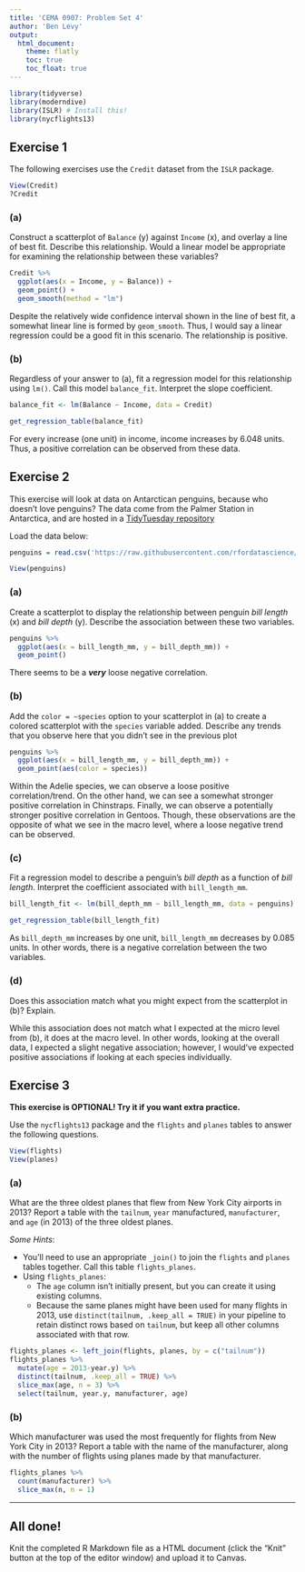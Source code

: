 ```yaml
---
title: 'CEMA 0907: Problem Set 4'
author: 'Ben Levy'
output: 
  html_document:
    theme: flatly
    toc: true
    toc_float: true
---
```


```r
library(tidyverse)
library(moderndive)
library(ISLR) # Install this!
library(nycflights13)
```

## Exercise 1

The following exercises use the `Credit` dataset from the `ISLR` package.

```r
View(Credit)
?Credit
```

### (a)

Construct a scatterplot of `Balance` (y) against `Income` (x), and overlay a line of best fit. Describe this relationship. Would a linear model be appropriate for examining the relationship between these variables?

```r
Credit %>%
  ggplot(aes(x = Income, y = Balance)) +
  geom_point() +
  geom_smooth(method = "lm")
```

Despite the relatively wide confidence interval shown in the line of best fit, a somewhat linear line is formed by `geom_smooth`. Thus, I would say a linear regression could be a good fit in this scenario. The relationship is positive.

### (b)

Regardless of your answer to (a), fit a regression model for this relationship using `lm()`. Call this model `balance_fit`. Interpret the slope coefficient.

```r
balance_fit <- lm(Balance ~ Income, data = Credit)

get_regression_table(balance_fit)
```

For every increase (one unit) in income, income increases by 6.048 units. Thus, a positive correlation can be observed from these data.

## Exercise 2

This exercise will look at data on Antarctican penguins, because who doesn't love penguins? The data come from the Palmer Station in Antarctica, and are hosted in a [TidyTuesday repository](https://github.com/rfordatascience/tidytuesday/blob/master/data/2020/2020-07-28/readme.md)

Load the data below:

```r
penguins = read.csv('https://raw.githubusercontent.com/rfordatascience/tidytuesday/master/data/2020/2020-07-28/penguins.csv')
```

```r
View(penguins)
```

### (a)

Create a scatterplot to display the relationship between penguin *bill length* (x) and *bill depth* (y). Describe the association between these two variables.

```r
penguins %>%
  ggplot(aes(x = bill_length_mm, y = bill_depth_mm)) +
  geom_point()
```

There seems to be a ***very*** loose negative correlation.

### (b)

Add the `color = ~species` option to your scatterplot in (a) to create a colored scatterplot with the `species` variable added. Describe any trends that you observe here that you didn't see in the previous plot

```r
penguins %>%
  ggplot(aes(x = bill_length_mm, y = bill_depth_mm)) +
  geom_point(aes(color = species))
```

Within the Adelie species, we can observe a loose positive correlation/trend. On the other hand, we can see a somewhat stronger positive correlation in Chinstraps. Finally, we can observe a potentially stronger positive correlation in Gentoos. Though, these observations are the opposite of what we see in the macro level, where a loose negative trend can be observed.

### (c)

Fit a regression model to describe a penguin's *bill depth* as a function of *bill length*. Interpret the coefficient associated with `bill_length_mm`.

```r
bill_length_fit <- lm(bill_depth_mm ~ bill_length_mm, data = penguins)

get_regression_table(bill_length_fit)
```

As `bill_depth_mm` increases by one unit, `bill_length_mm` decreases by 0.085 units. In other words, there is a negative correlation between the two variables.

### (d)

Does this association match what you might expect from the scatterplot in (b)? Explain.

While this association does not match what I expected at the micro level from (b), it does at the macro level. In other words, looking at the overall data, I expected a slight negative association; however, I would've expected positive associations if looking at each species individually.

## Exercise 3

**This exercise is OPTIONAL! Try it if you want extra practice.**

Use the `nycflights13` package and the `flights` and `planes` tables to answer the following questions.

```r
View(flights)
View(planes)
```

### (a)

What are the three oldest planes that flew from New York City airports in 2013? Report a table with the `tailnum`, `year` manufactured, `manufacturer`, and `age` (in 2013) of the three oldest planes.

*Some Hints*:

-   You'll need to use an appropriate `_join()` to join the `flights` and `planes` tables together. Call this table `flights_planes`.
-   Using `flights_planes`:
    -   The `age` column isn't initially present, but you can create it using existing columns.
    -   Because the same planes might have been used for many flights in 2013, use `distinct(tailnum, .keep_all = TRUE)` in your pipeline to retain distinct rows based on `tailnum`, but keep all other columns associated with that row.

```r
flights_planes <- left_join(flights, planes, by = c("tailnum"))
flights_planes %>%
  mutate(age = 2013-year.y) %>%
  distinct(tailnum, .keep_all = TRUE) %>%
  slice_max(age, n = 3) %>%
  select(tailnum, year.y, manufacturer, age)
```

### (b)

Which manufacturer was used the most frequently for flights from New York City in 2013? Report a table with the name of the manufacturer, along with the number of flights using planes made by that manufacturer.

```r
flights_planes %>%
  count(manufacturer) %>%
  slice_max(n, n = 1)
```

------------------------------------------------------------------------

## All done!

Knit the completed R Markdown file as a HTML document (click the "Knit" button at the top of the editor window) and upload it to Canvas.
